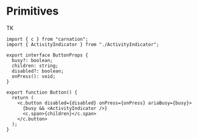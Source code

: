 # Primitives

TK

```tsx filename="packages/ui/Button.tsx"
import { c } from "carnation";
import { ActivityIndicator } from "./ActivityIndicator";

export interface ButtonProps {
  busy?: boolean;
  children: string;
  disabled?: boolean;
  onPress(): void;
}

export function Button() {
  return (
    <c.button disabled={disabled} onPress={onPress} ariaBusy={busy}>
      {busy && <ActivityIndicator />}
      <c.span>{children}</c.span>
    </c.button>
  );
}
```
